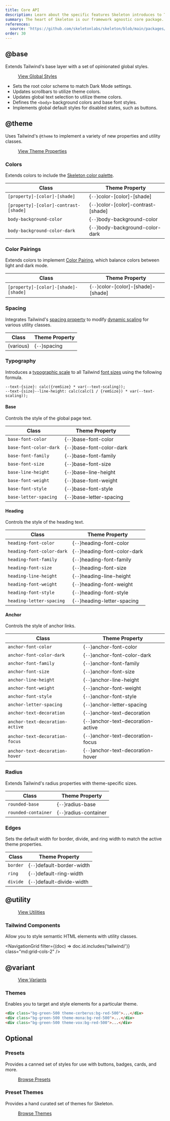 ```yaml
---
title: Core API
description: Learn about the specific features Skeleton introduces to Tailwind.
summary: The heart of Skeleton is our framework agnostic core package. This adapts and extends Tailwind to introduce our global styles, color system, typography, and more. This section details all available Skeleton-provided utility classes and theme properties.
references:
  source: 'https://github.com/skeletonlabs/skeleton/blob/main/packages/skeleton/src'
order: 30
---
```



## @base

Extends Tailwind's base layer with a set of opinionated global styles.

<figure class="linker bg-noise">
	<a
		class="btn preset-filled"
		href="https://github.com/skeletonlabs/skeleton/blob/main/packages/skeleton/src/base/globals.css"
		target="_blank"
	>
		View Global Styles
	</a>
</figure>

- Sets the root color scheme to match Dark Mode settings.
- Updates scrollbars to utilize theme colors.
- Updates global text selection to utilize theme colors.
- Defines the `<body>` background colors and base font styles.
- Implements global default styles for disabled states, such as buttons.

## @theme

Uses Tailwind's `@theme` to implement a variety of new properties and utility classes.

<figure class="linker bg-noise">
	<a
		class="btn preset-filled"
		href="https://github.com/skeletonlabs/skeleton/blob/main/packages/skeleton/src/base/theme.scss"
		target="_blank"
	>
		View Theme Properties
	</a>
</figure>

### Colors

Extends colors to include the [Skeleton color palette](/docs/[framework]/design/colors).

| Class                                 | Theme Property                       |
| ------------------------------------- | ------------------------------------ |
| `[property]-[color]-[shade]`          | {`--`}color-[color]-[shade]          |
| `[property]-[color]-contrast-[shade]` | {`--`}color-[color]-contrast-[shade] |
| `body-background-color`               | {`--`}body-background-color          |
| `body-background-color-dark`          | {`--`}body-background-color-dark     |

### Color Pairings

Extends colors to implement [Color Pairing](/docs/[framework]/design/colors#color-pairings), which balance colors between light and dark mode.

| Class                                | Theme Property                      |
| ------------------------------------ | ----------------------------------- |
| `[property]-[color]-[shade]-[shade]` | {`--`}color-[color]-[shade]-[shade] |

### Spacing

Integrates Tailwind's [spacing property](https://tailwindcss.com/docs/functions-and-directives#spacing-function) to modify [dynamic scaling](/docs/[framework]/design/spacing) for various utility classes.

| Class     | Theme Property |
| --------- | -------------- |
| (various) | {`--`}spacing  |

### Typography

Introduces a [typographic scale](https://designcode.io/typographic-scales) to all Tailwind [font sizes](https://tailwindcss.com/docs/font-size) using the following formula.

```plaintext
--text-{size}: calc({remSize} * var(--text-scaling));
--text-{size}--line-height: calc(calc(1 / {remSize}) * var(--text-scaling));
```

#### Base

Controls the style of the global page text.

| Class                  | Theme Property             |
| ---------------------- | -------------------------- |
| `base-font-color`      | {`--`}base-font-color      |
| `base-font-color-dark` | {`--`}base-font-color-dark |
| `base-font-family`     | {`--`}base-font-family     |
| `base-font-size`       | {`--`}base-font-size       |
| `base-line-height`     | {`--`}base-line-height     |
| `base-font-weight`     | {`--`}base-font-weight     |
| `base-font-style`      | {`--`}base-font-style      |
| `base-letter-spacing`  | {`--`}base-letter-spacing  |

#### Heading

Controls the style of the heading text.

| Class                     | Theme Property                |
| ------------------------- | ----------------------------- |
| `heading-font-color`      | {`--`}heading-font-color      |
| `heading-font-color-dark` | {`--`}heading-font-color-dark |
| `heading-font-family`     | {`--`}heading-font-family     |
| `heading-font-size`       | {`--`}heading-font-size       |
| `heading-line-height`     | {`--`}heading-line-height     |
| `heading-font-weight`     | {`--`}heading-font-weight     |
| `heading-font-style`      | {`--`}heading-font-style      |
| `heading-letter-spacing`  | {`--`}heading-letter-spacing  |

#### Anchor

Controls the style of anchor links.

| Class                           | Theme Property                      |
| ------------------------------- | ----------------------------------- |
| `anchor-font-color`             | {`--`}anchor-font-color             |
| `anchor-font-color-dark`        | {`--`}anchor-font-color-dark        |
| `anchor-font-family`            | {`--`}anchor-font-family            |
| `anchor-font-size`              | {`--`}anchor-font-size              |
| `anchor-line-height`            | {`--`}anchor-line-height            |
| `anchor-font-weight`            | {`--`}anchor-font-weight            |
| `anchor-font-style`             | {`--`}anchor-font-style             |
| `anchor-letter-spacing`         | {`--`}anchor-letter-spacing         |
| `anchor-text-decoration`        | {`--`}anchor-text-decoration        |
| `anchor-text-decoration-active` | {`--`}anchor-text-decoration-active |
| `anchor-text-decoration-focus`  | {`--`}anchor-text-decoration-focus  |
| `anchor-text-decoration-hover`  | {`--`}anchor-text-decoration-hover  |

### Radius

Extends Tailwind's radius properties with theme-specific sizes.

| Class               | Theme Property         |
| ------------------- | ---------------------- |
| `rounded-base`      | {`--`}radius-base      |
| `rounded-container` | {`--`}radius-container |

### Edges

Sets the default width for border, divide, and ring width to match the active theme properties.

| Class    | Theme Property             |
| -------- | -------------------------- |
| `border` | {`--`}default-border-width |
| `ring`   | {`--`}default-ring-width   |
| `divide` | {`--`}default-divide-width |

## @utility

<figure class="linker bg-noise">
	<a href="https://github.com/skeletonlabs/skeleton/blob/main/packages/skeleton/src/utilities" target="_blank" class="btn preset-filled">
		View Utilities
	</a>
</figure>

### Tailwind Components

Allow you to style semantic HTML elements with utility classes.

<NavigationGrid filter={(doc) => doc.id.includes('tailwind/')} class="md:grid-cols-2" />

## @variant

<figure class="linker bg-noise">
	<a href="https://github.com/skeletonlabs/skeleton/blob/main/packages/skeleton/src/variants" target="_blank" class="btn preset-filled">
		View Variants
	</a>
</figure>

### Themes

Enables you to target and style elements for a particular theme.

```html
<div class="bg-green-500 theme-cerberus:bg-red-500">...</div>
<div class="bg-green-500 theme-mona:bg-red-500">...</div>
<div class="bg-green-500 theme-vox:bg-red-500">...</div>
```

## Optional

### Presets

Provides a canned set of styles for use with buttons, badges, cards, and more.

<figure class="linker bg-noise">
	<a href={resolve(props.Astro, '/docs/[framework]/design/presets')} class="btn preset-filled">
		Browse Presets
	</a>
</figure>

### Preset Themes

Provides a hand curated set of themes for Skeleton.

<figure class="linker bg-noise">
	<a href={resolve(props.Astro, '/docs/[framework]/design/themes')} class="btn preset-filled">
		Browse Themes
	</a>
</figure>
